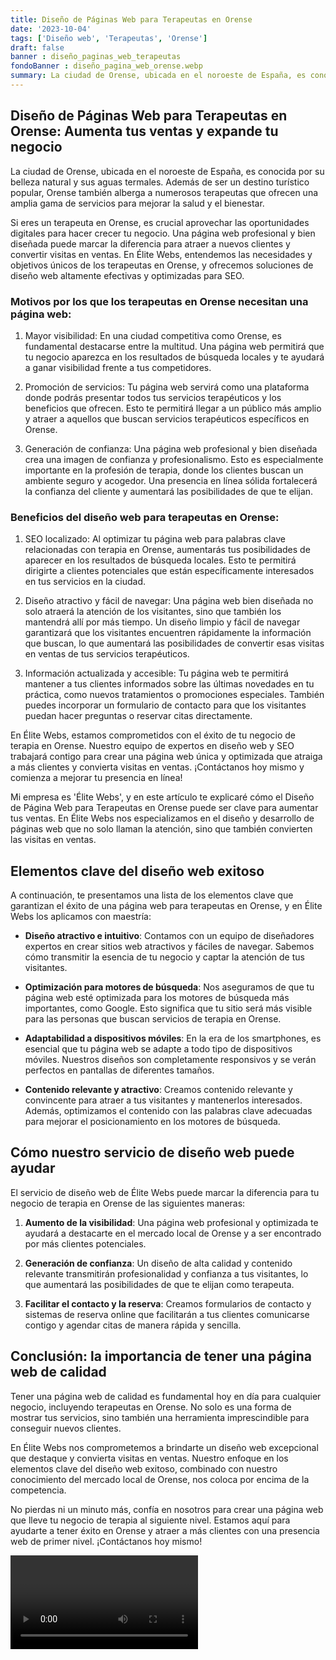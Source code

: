 ```yaml
---
title: Diseño de Páginas Web para Terapeutas en Orense
date: '2023-10-04'
tags: ['Diseño web', 'Terapeutas', 'Orense']
draft: false
banner : diseño_paginas_web_terapeutas
fondoBanner : diseño_pagina_web_orense.webp
summary: La ciudad de Orense, ubicada en el noroeste de España, es conocida por su belleza natural y sus aguas termales. Además de ser un destino turístico popular, Orense también alberga a numerosos terapeutas que ofrecen una amplia gama de servicios para mejorar la salud y el bienestar.
---
```


## Diseño de Páginas Web para Terapeutas en Orense: Aumenta tus ventas y expande tu negocio

La ciudad de Orense, ubicada en el noroeste de España, es conocida por su belleza natural y sus aguas termales. Además de ser un destino turístico popular, Orense también alberga a numerosos terapeutas que ofrecen una amplia gama de servicios para mejorar la salud y el bienestar.

Si eres un terapeuta en Orense, es crucial aprovechar las oportunidades digitales para hacer crecer tu negocio. Una página web profesional y bien diseñada puede marcar la diferencia para atraer a nuevos clientes y convertir visitas en ventas. En Élite Webs, entendemos las necesidades y objetivos únicos de los terapeutas en Orense, y ofrecemos soluciones de diseño web altamente efectivas y optimizadas para SEO.

### Motivos por los que los terapeutas en Orense necesitan una página web:

1. Mayor visibilidad: En una ciudad competitiva como Orense, es fundamental destacarse entre la multitud. Una página web permitirá que tu negocio aparezca en los resultados de búsqueda locales y te ayudará a ganar visibilidad frente a tus competidores.

2. Promoción de servicios: Tu página web servirá como una plataforma donde podrás presentar todos tus servicios terapéuticos y los beneficios que ofrecen. Esto te permitirá llegar a un público más amplio y atraer a aquellos que buscan servicios terapéuticos específicos en Orense.

3. Generación de confianza: Una página web profesional y bien diseñada crea una imagen de confianza y profesionalismo. Esto es especialmente importante en la profesión de terapia, donde los clientes buscan un ambiente seguro y acogedor. Una presencia en línea sólida fortalecerá la confianza del cliente y aumentará las posibilidades de que te elijan.

### Beneficios del diseño web para terapeutas en Orense:

1. SEO localizado: Al optimizar tu página web para palabras clave relacionadas con terapia en Orense, aumentarás tus posibilidades de aparecer en los resultados de búsqueda locales. Esto te permitirá dirigirte a clientes potenciales que están específicamente interesados en tus servicios en la ciudad.

2. Diseño atractivo y fácil de navegar: Una página web bien diseñada no solo atraerá la atención de los visitantes, sino que también los mantendrá allí por más tiempo. Un diseño limpio y fácil de navegar garantizará que los visitantes encuentren rápidamente la información que buscan, lo que aumentará las posibilidades de convertir esas visitas en ventas de tus servicios terapéuticos.

3. Información actualizada y accesible: Tu página web te permitirá mantener a tus clientes informados sobre las últimas novedades en tu práctica, como nuevos tratamientos o promociones especiales. También puedes incorporar un formulario de contacto para que los visitantes puedan hacer preguntas o reservar citas directamente.

En Élite Webs, estamos comprometidos con el éxito de tu negocio de terapia en Orense. Nuestro equipo de expertos en diseño web y SEO trabajará contigo para crear una página web única y optimizada que atraiga a más clientes y convierta visitas en ventas. ¡Contáctanos hoy mismo y comienza a mejorar tu presencia en línea!

<GifSeo />

<Cta />

Mi empresa es 'Élite Webs', y en este artículo te explicaré cómo el Diseño de Página Web para Terapeutas en Orense puede ser clave para aumentar tus ventas. En Élite Webs nos especializamos en el diseño y desarrollo de páginas web que no solo llaman la atención, sino que también convierten las visitas en ventas.

## Elementos clave del diseño web exitoso

A continuación, te presentamos una lista de los elementos clave que garantizan el éxito de una página web para terapeutas en Orense, y en Élite Webs los aplicamos con maestría:

- **Diseño atractivo e intuitivo**: Contamos con un equipo de diseñadores expertos en crear sitios web atractivos y fáciles de navegar. Sabemos cómo transmitir la esencia de tu negocio y captar la atención de tus visitantes.

- **Optimización para motores de búsqueda**: Nos aseguramos de que tu página web esté optimizada para los motores de búsqueda más importantes, como Google. Esto significa que tu sitio será más visible para las personas que buscan servicios de terapia en Orense.

- **Adaptabilidad a dispositivos móviles**: En la era de los smartphones, es esencial que tu página web se adapte a todo tipo de dispositivos móviles. Nuestros diseños son completamente responsivos y se verán perfectos en pantallas de diferentes tamaños.

- **Contenido relevante y atractivo**: Creamos contenido relevante y convincente para atraer a tus visitantes y mantenerlos interesados. Además, optimizamos el contenido con las palabras clave adecuadas para mejorar el posicionamiento en los motores de búsqueda.

## Cómo nuestro servicio de diseño web puede ayudar

El servicio de diseño web de Élite Webs puede marcar la diferencia para tu negocio de terapia en Orense de las siguientes maneras:

1. **Aumento de la visibilidad**: Una página web profesional y optimizada te ayudará a destacarte en el mercado local de Orense y a ser encontrado por más clientes potenciales.

2. **Generación de confianza**: Un diseño de alta calidad y contenido relevante transmitirán profesionalidad y confianza a tus visitantes, lo que aumentará las posibilidades de que te elijan como terapeuta.

3. **Facilitar el contacto y la reserva**: Creamos formularios de contacto y sistemas de reserva online que facilitarán a tus clientes comunicarse contigo y agendar citas de manera rápida y sencilla.

## Conclusión: la importancia de tener una página web de calidad

Tener una página web de calidad es fundamental hoy en día para cualquier negocio, incluyendo terapeutas en Orense. No solo es una forma de mostrar tus servicios, sino también una herramienta imprescindible para conseguir nuevos clientes.

En Élite Webs nos comprometemos a brindarte un diseño web excepcional que destaque y convierta visitas en ventas. Nuestro enfoque en los elementos clave del diseño web exitoso, combinado con nuestro conocimiento del mercado local de Orense, nos coloca por encima de la competencia.

No pierdas ni un minuto más, confía en nosotros para crear una página web que lleve tu negocio de terapia al siguiente nivel. Estamos aquí para ayudarte a tener éxito en Orense y atraer a más clientes con una presencia web de primer nivel. ¡Contáctanos hoy mismo!

<Video />

<CtaBot job='Terapeutas' city='Orense'/>

<Gmaps query='Orense+españa+maps' />